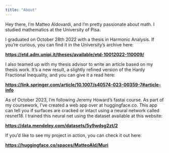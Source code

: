 ```yaml
---
title: "About"
---
```


Hey there, I'm Matteo Aldovardi, and I'm pretty passionate about math. I studied mathematics at the University of Pisa.

I graduated on October 28th 2022 with a thesis in Harmonic Analysis. If you're curious, you can find it in the University's archive here:

[**https://etd.adm.unipi.it/theses/available/etd-10012022-110009/**](https://etd.adm.unipi.it/theses/available/etd-10012022-110009/)

I also teamed up with my thesis advisor to write an article based on my thesis work. It's a new result, a slightly refined version of the Hardy Fractional Inequality, and you can give it a read here:

[**https://link.springer.com/article/10.1007/s40574-023-00359-7#article-info**](https://link.springer.com/article/10.1007/s40574-023-00359-7#article-info)

As of October 2023, I'm following Jeremy Howard's fastai course. As part of my coursework, I've created a web app over at huggingface.co. This app can tell you if surfaces are cracked or intact using a neural network called resnet18. I trained this neural net using the dataset available at this website:

[**https://data.mendeley.com/datasets/5y9wdsg2zt/2**](https://data.mendeley.com/datasets/5y9wdsg2zt/2)

If you'd like to see my project in action, you can check it out here:

[**https://huggingface.co/spaces/MatteoAld/Muri**](https://huggingface.co/spaces/MatteoAld/Muri)
